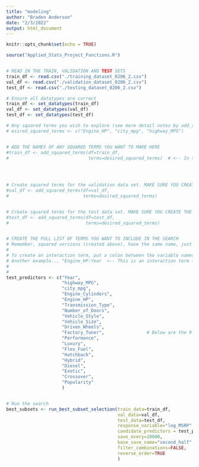 ```yaml
---
title: "modeling"
author: "Braden Anderson"
date: "2/3/2022"
output: html_document
---
```


```r
knitr::opts_chunk$set(echo = TRUE)

```



```r

source("Applied_Stats_Project_Functions.R")


# READ IN THE TRAIN, VALIDATION AND TEST SETS
train_df <- read.csv("./training_dataset_0206_2.csv")
val_df <- read.csv("./validation_dataset_0206_2.csv")
test_df <- read.csv("./testing_dataset_0206_2.csv")

# Ensure all datatypes are correct
train_df <- set_datatypes(train_df)
val_df <- set_datatypes(val_df)
test_df <- set_datatypes(test_df)

# Any squared terms you wish to explore (see more detail notes by add_squared_term function below)
# esired_squared_terms <- c("Engine_HP", "city_mpg", "highway_MPG")


# ADD THE NAMES OF ANY SQUARED TERMS YOU WANT TO MAKE HERE
#train_df <- add_squared_terms(df=train_df,
#                              terms=desired_squared_terms)  # <-- In this example we create squared terms for these three variables
                                                                                # Since you made squared terms for them, ensure the _Squared versions go in the predictor list
                                                                                # e.g. need to add --> Engine_HP_Squared, city_mpg_Squared, highway_MPG_Squared


# Create squared terms for the validation data set. MAKE SURE YOU CREATE THE SAME SQUARED TERMS YOU DID FOR THE TRAINING SET! 
#val_df <- add_squared_terms(df=val_df,
#                            terms=desired_squared_terms)


# Create squared terms for the test data set. MAKE SURE YOU CREATE THE SAME SQUARED TERMS YOU DID FOR THE TRAINING SET! 
#test_df <- add_squared_terms(df=test_df,
#                             terms=desired_squared_terms)


# CREATE THE FULL LIST OF TERMS YOU WANT TO INCLUDE IN THE SEARCH
# Remember, squared versions (created above), have the same name, just with the suffix "_Squared" tacked on the end.
# 
# To create an interaction term, put a colon between the variable names like --> Engine_HP:Engine_Cylinders 
# Another example... "Engine_HP:Year  <-- This is an interaction term for engine horsepower with year
#
#
test_predictors <- c("Year", 
                     "highway_MPG", 
                     "city_mpg", 
                     "Engine_Cylinders", 
                     "Engine_HP", 
                     "Transmission_Type",
                     "Number_of_Doors", 
                     "Vehicle_Style", 
                     "Vehicle_Size", 
                     "Driven_Wheels", 
                     "Factory_Tuner",                # Below are the 9 binary columns we created from Market_Category       
                     "Performance", 
                     "Luxury", 
                     "Flex_Fuel",
                     "Hatchback",
                     "Hybrid", 
                     "Diesel", 
                     "Exotic", 
                     "Crossover",
                     "Popularity"
                     )


# Run the search
best_subsets <- run_best_subset_selection(train_data=train_df, 
                                          val_data=val_df, 
                                          test_data=test_df,
                                          response_variable="log_MSRP",             # <-- Can be "MSRP" or "log_MSRP", whichever you want to explore
                                          candidate_predictors = test_predictors,
                                          save_every=10000,
                                          base_save_name="second_half",
                                          filter_combinations=FALSE,
                                          reverse_order=TRUE
                                          )
```














